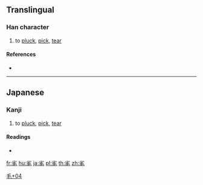 {{character info/new}}
==Translingual==

===Han character===
{{Han char|rn=82|rad=毛|as=04|sn=8|four=|canj=FHHQU|ids=⿱少毛}}

# to [[pluck]], [[pick]], [[tear]]

====References====
* {{Han ref|kx=0592.161|dkj=16790|dj=0984.160|hdz=31995.121|uh=6BDF|ud=27615}}

----

==Japanese==

===Kanji===
{{ja-kanji|grade=|rs=毛04}}

# to [[pluck]], [[pick]], [[tear]]

====Readings====
* {{ja-readings|on=|kun=[[むしる]] (mushiru)}}

[[Category:Japanese-only CJKV Characters|毛+04]]

[[fr:毟]]
[[hu:毟]]
[[ja:毟]]
[[pl:毟]]
[[th:毟]]
[[zh:毟]]